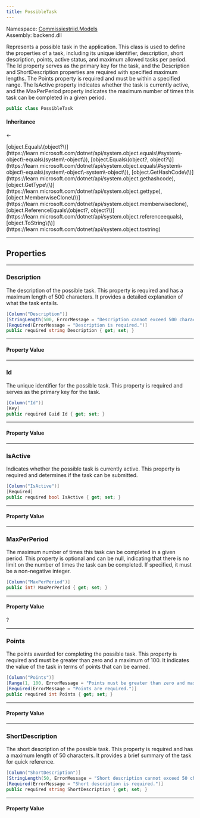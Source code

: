 ```yaml
---
title: PossibleTask
---
```



Namespace: <a href='../Models'>Commissiestrijd.Models</a>  
Assembly: backend.dll  

Represents a possible task in the application.
This class is used to define the properties of a task,
including its unique identifier, description, short description, points,
active status, and maximum allowed tasks per period.
The Id property serves as the primary key for the task,
and the Description and ShortDescription properties are required with specified maximum lengths.
The Points property is required and must be within a specified range.
The IsActive property indicates whether the task is currently active,
and the MaxPerPeriod property indicates the maximum number of times this task can be completed in a given period.

```csharp
public class PossibleTask
```

#### Inheritance

<a href='https://learn.microsoft.com/dotnet/api/system.object' target='_blank' className="no-underline text-inherit hover:text-inherit inline"><CSharpType type='object' /></a> ← <a href='' target='_self' className="no-underline text-inherit hover:text-inherit inline"><CSharpType type='PossibleTask' /></a>



<CollapsibleInherited title='Show Inherited Members (7)'>
[object.Equals\(object?\)](https://learn.microsoft.com/dotnet/api/system.object.equals\#system\-object\-equals\(system\-object\)), 
[object.Equals\(object?, object?\)](https://learn.microsoft.com/dotnet/api/system.object.equals\#system\-object\-equals\(system\-object\-system\-object\)), 
[object.GetHashCode\(\)](https://learn.microsoft.com/dotnet/api/system.object.gethashcode), 
[object.GetType\(\)](https://learn.microsoft.com/dotnet/api/system.object.gettype), 
[object.MemberwiseClone\(\)](https://learn.microsoft.com/dotnet/api/system.object.memberwiseclone), 
[object.ReferenceEquals\(object?, object?\)](https://learn.microsoft.com/dotnet/api/system.object.referenceequals), 
[object.ToString\(\)](https://learn.microsoft.com/dotnet/api/system.object.tostring)
</CollapsibleInherited>

---
## Properties

---
###  Description

The description of the possible task.
This property is required and has a maximum length of 500 characters.
It provides a detailed explanation of what the task entails.

```csharp
[Column("Description")]
[StringLength(500, ErrorMessage = "Description cannot exceed 500 characters.")]
[Required(ErrorMessage = "Description is required.")]
public required string Description { get; set; }
```

---
#### Property Value

 <a href='https://learn.microsoft.com/dotnet/api/system.string' target='_blank' className="no-underline text-inherit hover:text-inherit inline"><CSharpType type='string' /></a>

---
###  Id

The unique identifier for the possible task.
This property is required and serves as the primary key for the task.

```csharp
[Column("Id")]
[Key]
public required Guid Id { get; set; }
```

---
#### Property Value

 <a href='https://learn.microsoft.com/dotnet/api/system.guid' target='_blank' className="no-underline text-inherit hover:text-inherit inline"><CSharpType type='Guid' /></a>

---
###  IsActive

Indicates whether the possible task is currently active.
This property is required and determines if the task can be submitted.

```csharp
[Column("IsActive")]
[Required]
public required bool IsActive { get; set; }
```

---
#### Property Value

 <a href='https://learn.microsoft.com/dotnet/api/system.boolean' target='_blank' className="no-underline text-inherit hover:text-inherit inline"><CSharpType type='bool' /></a>

---
###  MaxPerPeriod

The maximum number of times this task can be completed in a given period.
This property is optional and can be null,
indicating that there is no limit on the number of times the task can be completed.
If specified, it must be a non-negative integer.

```csharp
[Column("MaxPerPeriod")]
public int? MaxPerPeriod { get; set; }
```

---
#### Property Value

 <a href='https://learn.microsoft.com/dotnet/api/system.int32' target='_blank' className="no-underline text-inherit hover:text-inherit inline"><CSharpType type='int' /></a>?

---
###  Points

The points awarded for completing the possible task.
This property is required and must be greater than zero and a maximum of 100.
It indicates the value of the task in terms of points that can be earned.

```csharp
[Column("Points")]
[Range(1, 100, ErrorMessage = "Points must be greater than zero and max 100.")]
[Required(ErrorMessage = "Points are required.")]
public required int Points { get; set; }
```

---
#### Property Value

 <a href='https://learn.microsoft.com/dotnet/api/system.int32' target='_blank' className="no-underline text-inherit hover:text-inherit inline"><CSharpType type='int' /></a>

---
###  ShortDescription

The short description of the possible task.
This property is required and has a maximum length of 50 characters.
It provides a brief summary of the task for quick reference.

```csharp
[Column("ShortDescription")]
[StringLength(50, ErrorMessage = "Short description cannot exceed 50 characters.")]
[Required(ErrorMessage = "Short description is required.")]
public required string ShortDescription { get; set; }
```

---
#### Property Value

 <a href='https://learn.microsoft.com/dotnet/api/system.string' target='_blank' className="no-underline text-inherit hover:text-inherit inline"><CSharpType type='string' /></a>

